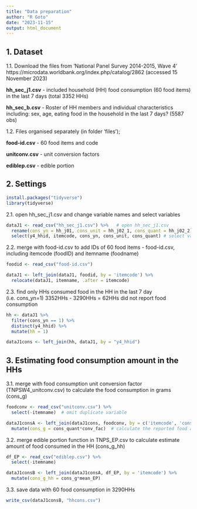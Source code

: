 ---
title: "Data preparation"
author: "R Goto"
date: "2023-11-15"
output: html_document
---

## 1. Dataset

1.1. Download the files from 'National Panel Survey 2014-2015, Wave 4'
https://microdata.worldbank.org/index.php/catalog/2862
(accessed 15 November 2023)

**hh_sec_j1.csv** - included household (HH) food consumption (60 food items) in the last 7 days (total 3352 HHs)

**hh_sec_b.csv** - Roster of HH members and individual characteristics including: sex, age, eating food in the household in the last 7 days? (5587 obs)

1.2. Files organised separately (in folder 'files');

**food-id.csv** - 60 food items and code

**unitconv.csv** - unit conversion factors

**ediblep.csv** - edible portion


## 2. Settings

```{r eval=FALSE}
install.packages("tidyverse")
library(tidyverse)
```

2.1. open hh_sec_j1.csv and change variable names and select variables
```{r eval=FALSE}
dataJ1 <- read_csv("hh_sec_j1.csv") %>%   # open hh_sec_j1.csv
  rename(cons_yn = hh_j01, cons_unit = hh_j02_1, cons_quant = hh_j02_2) %>%   # change variable names
  select(y4_hhid, itemcode, cons_yn, cons_unit, cons_quant) # select variables to use
```

2.2. merge with food-id.csv to add IDs of 60 food items 
- food-id.csv, including itemcode (foodID) and itemname (foodname)
```{r eval=FALSE}
foodid <- read_csv("food-id.csv")

dataJ1 <- left_join(dataJ1, foodid, by = 'itemcode') %>% 
  relocate(dataJ1, itemname, .after = itemcode)
```

2.3. find only HHs consumed food in the HH in the last 7 day (i.e. cons_yn=1)
3352HHs - 3290HHs = 62HHs did not report food consumption
```{r eval=FALSE}
hh <- dataJ1 %>% 
  filter(cons_yn == 1) %>% 
  distinct(y4_hhid) %>% 
  mutate(hh = 1)

dataJ1cons <- left_join(hh, dataJ1, by = "y4_hhid")
```

## 3. Estimating food consumption amount in the HHs

3.1. merge with food consumption unit conversion factor (TNPSW4_unitconv.csv) to calculate the food consumption in grams (cons_g)
```{r eval=FALSE}
foodconv <- read_csv("unitconv.csv") %>% 
  select(-itemname)  # omit duplicate variable

dataJ1consA <- left_join(dataJ1cons, foodconv, by = c('itemcode', 'cons_unit'))
  mutate(cons_g = cons_quant*conv_fac)  # calculate the reported food amount in grams (cons_g)
```

3.2. merge edible portion function in TNPS_EP.csv to calculate estimate amount of food consumed in the HH (cons_g_hh)
```{r eval=FALSE}
df_EP <- read_csv("ediblep.csv") %>% 
  select(-itemname)

dataJ1consB <- left_join(dataJ1consA, df_EP, by = 'itemcode') %>% 
  mutate(cons_g_hh = cons_g*mean_EP)
```

3.3. save data with 60 food consumption in 3290HHs
```{r eval=FALSE}
write_csv(dataJ1consB, "hhcons.csv")
```





